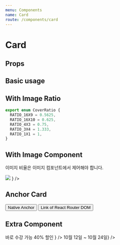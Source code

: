 ```yaml
---
menu: Components
name: Card
route: /components/card
---
```



# Card

## Props

<PropsTable of={Card} />

## Basic usage

<Playground>
  <Grid>
    <Row>
      <NoHiddenStyleCol lg={8}>
        <Card
          title="카드 타이틀 세 줄 까지만 허용합니다 세 줄 넘어가면 말 줄임표가 생깁니다 카드 타이틀 세 줄 까지만 허용합니다 세 줄 넘어가면 말 줄임표가 생깁니다"
          coverImage={imageSrc}
        />
      </NoHiddenStyleCol>
      <NoHiddenStyleCol lg={4}>
        <Card size={'sm'} title="나만의 그림으로 내 삶을 채우다, 강한의 색연필 일러스트" coverImage={imageSrc} />
      </NoHiddenStyleCol>
    </Row>
  </Grid>
</Playground>

## With Image Ratio

```ts
export enum CoverRatio {
  RATIO_16X9 = 0.5625,
  RATIO_16X10 = 0.625,
  RATIO_4X3 = 0.75,
  RATIO_3X4 = 1.333,
  RATIO_1X1 = 1,
}
```

<Playground>
  <Grid>
    <Row>
      <NoHiddenStyleCol lg={6}>
        <Card title="아이패드 드로잉" coverImageRatio={CoverRatio.RATIO_16X9} coverImage={imageSrc} />
      </NoHiddenStyleCol>
      <NoHiddenStyleCol lg={6}>
        <Card title="아이패드 드로잉" coverImageRatio={CoverRatio.RATIO_1X1} coverImage={imageSrc} />
      </NoHiddenStyleCol>
    </Row>
  </Grid>
</Playground>

## With Image Component

이미지 비율은 이미지 컴포넌트에서 제어해야 합니다.

<Playground>
  <Grid>
    <Row>
      <NoHiddenStyleCol lg={8}>
        <Card
          title="아이패드 드로잉"
          coverImage={
            <div style={{ overflow: 'hidden' }}>
              <img src={imageSrc} style={{ display: 'block', objectFit: 'cover' }} />
            </div>
          }
        />
      </NoHiddenStyleCol>
    </Row>
  </Grid>
</Playground>

## Anchor Card

<Playground>
  <Grid>
    <Row>
      <NoHiddenStyleCol lg={6}>
        <Card title="아이패드 드로잉" coverImage={imageSrc} to={'/'} target={'_blank'}>
          <Button style={{ marginTop: '24px' }}>Native Anchor</Button>
        </Card>
      </NoHiddenStyleCol>
      <NoHiddenStyleCol lg={6}>
        <Card title="아이패드 드로잉" coverImage={imageSrc} href={'/'} target={'_blank'}>
          <Button style={{ marginTop: '24px' }}>Link of React Router DOM</Button>
        </Card>
      </NoHiddenStyleCol>
    </Row>
  </Grid>
</Playground>

## Extra Component

<Playground>
  <Grid>
    <Row>
      <NoHiddenStyleCol lg={6}>
        <Card
          title="아이패드 드로잉"
          coverImage={imageSrc}
          to={'/'}
          target={'_blank'}
          extraTop={
            <div style={{ lineHeight: '16px' }}>
              <Caption1 style={{ display: 'inline-block' }} fontWeight={'Bold'}>
                바로 수강 가능
              </Caption1>
              <Caption1
                style={{ display: 'inline-block', marginLeft: '11px' }}
                fontWeight={'Bold'}
                color={Colors.orange700}
              >
                40% 할인
              </Caption1>
            </div>
          }
        />
      </NoHiddenStyleCol>
      <NoHiddenStyleCol lg={6}>
        <Card
          title="아이패드 드로잉"
          coverImage={imageSrc}
          to={'/'}
          target={'_blank'}
          extraBottom={<Caption1 color={Colors.gray400}>10월 12일 ~ 10월 24일</Caption1>}
        />
      </NoHiddenStyleCol>
    </Row>
  </Grid>
</Playground>
